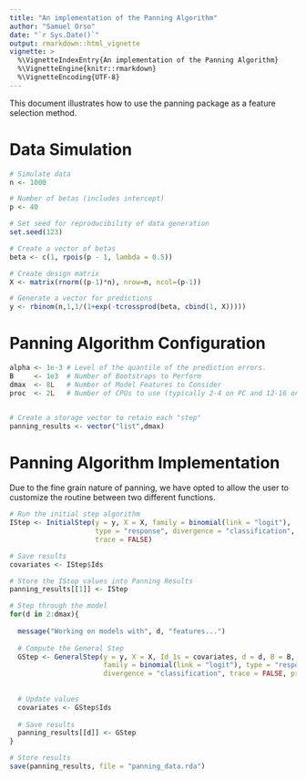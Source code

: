 ```yaml
---
title: "An implementation of the Panning Algorithm"
author: "Samuel Orso"
date: "`r Sys.Date()`"
output: rmarkdown::html_vignette
vignette: >
  %\VignetteIndexEntry{An implementation of the Panning Algorithm}
  %\VignetteEngine{knitr::rmarkdown}
  %\VignetteEncoding{UTF-8}
---
```


This document illustrates how to use the panning package as a feature selection 
method. 

# Data Simulation

```r
# Simulate data
n <- 1000

# Number of betas (includes intercept)
p <- 40

# Set seed for reproducibility of data generation
set.seed(123)

# Create a vector of betas
beta <- c(1, rpois(p - 1, lambda = 0.5))

# Create design matrix
X <- matrix(rnorm((p-1)*n), nrow=n, ncol=(p-1))

# Generate a vector for predictions
y <- rbinom(n,1,1/(1+exp(-tcrossprod(beta, cbind(1, X)))))
```


# Panning Algorithm Configuration

```r
alpha <- 1e-3 # Level of the quantile of the prediction errors.
B     <- 1e3  # Number of Bootstraps to Perform
dmax  <- 8L   # Number of Model Features to Consider
proc  <- 2L   # Number of CPUs to use (typically 2-4 on PC and 12-16 on clusters)


# Create a storage vector to retain each "step"
panning_results <- vector("list",dmax)
```

# Panning Algorithm Implementation

Due to the fine grain nature of panning, we have opted to allow the user to
customize the routine between two different functions. 

```r
# Run the initial step algorithm
IStep <- InitialStep(y = y, X = X, family = binomial(link = "logit"),
                     type = "response", divergence = "classification",
                     trace = FALSE)

# Save results
covariates <- IStep$Ids

# Store the IStep values into Panning Results
panning_results[[1]] <- IStep

# Step through the model
for(d in 2:dmax){
  
  message("Working on models with", d, "features...")
  
  # Compute the General Step
  GStep <- GeneralStep(y = y, X = X, Id_1s = covariates, d = d, B = B,
                       family = binomial(link = "logit"), type = "response",
                       divergence = "classification", trace = FALSE, proc = proc)
  
  
  # Update values
  covariates <- GStep$Ids
  
  # Save results
  panning_results[[d]] <- GStep
}

# Store results
save(panning_results, file = "panning_data.rda")
```

